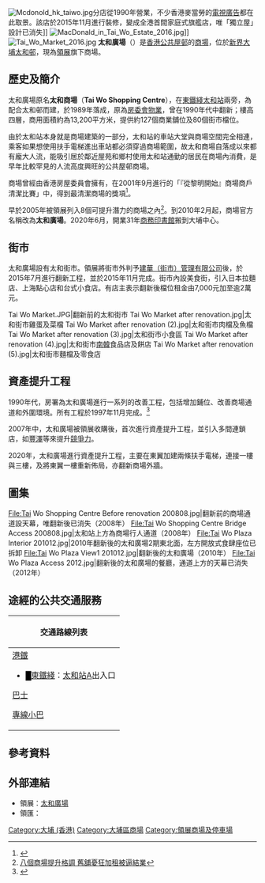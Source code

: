 {{Infobox shopping mall 
|shopping_mall_name = 太和廣場<br>Tai Wo Plaza|
|image = Tai Wo Plaza Outside 201401.jpg
|image_width  = 250px
|caption = 太和廣場外貌
|location = [[新界|新界]][[大埔區|大埔]][[大埔太和路|太和路]]12號
|opening_date = 1989年
|manager = 
|owner = [[領展房地產投資信託基金|領展房地產投資信託基金]]
|number_of_stores =
|floor_area = 131,646平方呎
|floors = 
|website = 
}}

{{coord|22|27|3.83|N|114|9|42.95|E|display=title}}
{{expand|time=2010-04-01T03:55:49+00:00}}

[[File:Mcdonold_hk_taiwo.jpg|thumb]]分店從1990年營業，不少香港麥當勞的[[電視廣告|電視廣告]]都在此取景。該店於2015年11月進行裝修，變成全港首間家庭式旗艦店，唯「獨立屋」設計已消失]]
[[File:MacDonald_in_Tai_Wo_Estate_2016.jpg|thumb]]]]
[[File:Tai_Wo_Market_2016.jpg|thumb]]
'''太和廣場'''（{{lang-en|Tai Wo Plaza}}）是[[香港公共屋邨|香港公共屋邨]]的[[商場|商場]]，位於[[新界|新界]][[大埔_(香港)|大埔]][[太和邨|太和邨]]，現為[[領展|領展]]旗下商場。

==歷史及簡介==
太和廣場原名'''太和商場'''（'''Tai Wo Shopping Centre'''），在[[東鐵綫|東鐵綫]][[太和站_(香港)|太和站]]兩旁，為配合太和邨而建，於1989年落成，原為[[房委會|房委會]][[物業|物業]]，曾在1990年代中翻新；樓高四層，商用面積約為13,200平方米，提供約127個商業舖位及80個街市檔位。

由於太和站本身就是商場建築的一部分，太和站的車站大堂與商場空間完全相連，乘客如果想使用扶手電梯進出車站都必須穿過商場範圍，故太和商場自落成以來都有龐大人流，能吸引居於鄰近屋苑和鄉村使用太和站通勤的居民在商場內消費，是早年比較罕見的人流高度興旺的公共屋邨商場。

商場曾經由香港房屋委員會擁有，在2001年9月進行的「『從黎明開始』商場商戶清潔比賽」中，得到最清潔商場的獎項<ref>{{Cite web |url=https://www.info.gov.hk/gia/general/200109/08/0908146.htm |title=全港最清潔屋邨商場選出 |access-date=2021-05-26 |archive-date=2021-05-26 |archive-url=https://web.archive.org/web/20210526055827/https://www.info.gov.hk/gia/general/200109/08/0908146.htm |dead-url=no }}</ref>。

早於2005年被領展列入8個可提升潛力的商場之內<ref>[http://the-sun.on.cc/channels/news/20051114/20051114031759_0000_1.html 八個商場提升格調 舊舖憂狂加租被逼結業]{{Wayback|url=http://the-sun.on.cc/channels/news/20051114/20051114031759_0000_1.html |date=20210524124308 }}</ref>。到2010年2月起，商場官方名稱改為'''太和廣場'''。2020年6月，開業31年[[商務印書館|商務印書館]]搬到大埔中心。

==街市==
太和廣場設有太和街市。領展將街市外判予[[建華集團|建華（街市）管理有限公司]]後，於2015年7月進行翻新工程，並於2015年11月完成。街市內設美食街，引入日本拉麵店、上海點心店和台式小食店。有店主表示翻新後檔位租金由7,000元加至逾2萬元。

<gallery>
Tai Wo Market.JPG|翻新前的太和街市
Tai Wo Market after renovation.jpg|太和街市雞蛋及菜檔
Tai Wo Market after renovation (2).jpg|太和街市肉檔及魚檔
Tai Wo Market after renovation (3).jpg|太和街市小食區
Tai Wo Market after renovation (4).jpg|太和街市[[南韓|南韓]]食品店及餅店
Tai Wo Market after renovation (5).jpg|太和街市麵檔及零食店
</gallery>

==資產提升工程==
1990年代，房署為太和廣場進行一系列的改善工程，包括增加鋪位、改善商場通道和外圍環境。所有工程於1997年11月完成。<ref>{{Cite web |archiveurl=https://web.archive.org/web/19970807142057/http://www.info.gov.hk/hd/hkhd/hab/cpd.htm |url=http://www.info.gov.hk/hd/hkhd/hab/cpd.htm |title=Commerical Properties Division --- Shopping Centre Improvement |archivedate=1997-08-07}}</ref>

2007年中，太和廣場被領展收購後，首次進行資產提升工程，並引入多間連鎖店，如[[豐澤|豐澤]]等來提升[[競爭力|競爭力]]。

2020年，太和廣場進行資產提升工程，主要在東翼加建兩條扶手電梯，連接一樓與三樓，及將東翼一樓重新佈局，亦翻新商場外牆。

==圖集==
<gallery>
File:Tai Wo Shopping Centre Before renovation 200808.jpg|翻新前的商場通道設天幕，唯翻新後已消失（2008年）
File:Tai Wo Shopping Centre Bridge Access 200808.jpg|太和站上方為商場行人通道（2008年）
File:Tai Wo Plaza Interior 201012.jpg|2010年翻新後的太和廣場2期東北面，左方開放式食肆座位已拆卸
File:Tai Wo Plaza View1 201012.jpg|翻新後的太和廣場（2010年）
File:Tai Wo Plaza Access 2012.jpg|翻新後的太和廣場的餐廳，通道上方的天幕已消失（2012年）
</gallery>

==途經的公共交通服務==
{| class="mw-collapsible mw-collapsed wikitable" style="background:white; margin: 0 auto; width: auto;" 
! 交通路線列表
|-
|
;[[港鐵|港鐵]]
*<font color="{{東鐵綫色彩}}">█</font>[[東鐵綫|東鐵綫]]：[[太和站_(香港)|太和站]]A出入口
;[[香港巴士|巴士]]
{{九龍新界巴士簡單列表|63R|64P|64K|64X|65K|65X|71K|72|73|73A|73B|74A|74C|74D|264R|271P|271S|272E|273C|273P|N73|T74}}{{過海隧道巴士簡單列表|307P|907B|907C}}{{大嶼山巴士簡單列表|E41|N42A}}
;[[香港小巴|專線小巴]]
{{新界專線小巴簡單列表|21K|25A|25B|25K}}
|}

==參考資料==
{{ReflistH}}
{{reflist}}
{{notefoot}}
{{ReflistF}}

==外部連結==
*領展：[http://www.linkhk.com/tc/shopCentre/twoxc2 太和廣場]{{Wayback|url=http://www.linkhk.com/tc/shopCentre/twoxc2 |date=20171201035708 }}
*領匯：{{cite web |archiveurl= https://web.archive.org/web/20051110105116/http://www.thelinkreit.com/tc/shopping/c_tai_wo.asp |url= http://www.thelinkreit.com/tc/shopping/c_tai_wo.asp |title= 太和商場 |archivedate= 2005-11-10 |access-date= 2010-04-01 |dead-url= yes }}

{{commonscat|Tai Wo Shopping Centre}}
{{領展商場}}
{{DEFAULTSORT:tai wo plaza}}
[[Category:大埔_(香港)|Category:大埔 (香港)]]
[[Category:大埔區商場|Category:大埔區商場]]
[[Category:領展商場及停車場|Category:領展商場及停車場]]